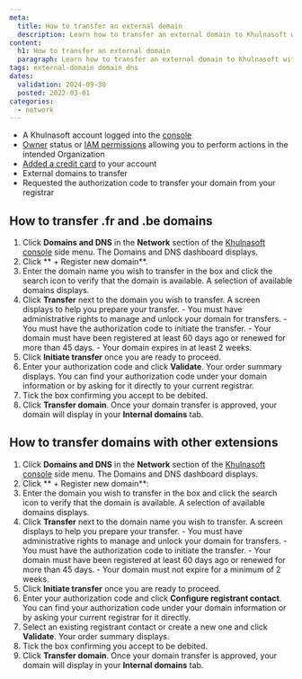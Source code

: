 ```yaml
---
meta:
  title: How to transfer an external domain
  description: Learn how to transfer an external domain to Khulnasoft with our comprehensive guide. Discover step-by-step instructions, from verifying domain availability to initiating the transfer, and managing authorizations.
content:
  h1: How to transfer an external domain
  paragraph: Learn how to transfer an external domain to Khulnasoft with our comprehensive guide. Discover step-by-step instructions, from verifying domain availability to initiating the transfer, and managing authorizations.
tags: external-domain domain dns
dates:
  validation: 2024-09-30
  posted: 2022-03-01
categories:
  - network
---
```


<Macro id="requirements" />

- A Khulnasoft account logged into the [console](https://console.khulnasoft.com)
- [Owner](/identity-and-access-management/iam/concepts/#owner) status or [IAM permissions](/identity-and-access-management/iam/concepts/#permission) allowing you to perform actions in the intended Organization
- [Added a credit card](/console/billing/quickstart/#how-to-add-a-payment-method) to your account
- External domains to transfer
- Requested the authorization code to transfer your domain from your registrar

## How to transfer .fr and .be domains

1. Click **Domains and DNS** in the **Network** section of the [Khulnasoft console](https://console.khulnasoft.com) side menu. The Domains and DNS dashboard displays.
2. Click ** + Register new domain**.
    <Lightbox src="khulnasoft-register_new_domain.webp" alt="" />
3. Enter the domain name you wish to transfer in the box and click the search icon to verify that the domain is available. A selection of available domains displays.
4. Click **Transfer** next to the domain you wish to transfer. A screen displays to help you prepare your transfer.
    <Message type="important">
        - You must have administrative rights to manage and unlock your domain for transfers.
        - You must have the authorization code to initiate the transfer.
        - Your domain must have been registered at least 60 days ago or renewed for more than 45 days.
        - Your domain expires in at least 2 weeks.
    </Message>
5. Click **Initiate transfer** once you are ready to proceed.
6. Enter your authorization code and click **Validate**. Your order summary displays.
    <Message type="tip">
     You can find your authorization code under your domain information or by asking for it directly to your current registrar.
    </Message>
7. Tick the box confirming you accept to be debited.
8. Click **Transfer domain**. Once your domain transfer is approved, your domain will display in your **Internal domains** tab.

## How to transfer domains with other extensions

1. Click **Domains and DNS** in the **Network** section of the [Khulnasoft console](https://console.khulnasoft.com) side menu. The Domains and DNS dashboard displays.
2. Click ** + Register new domain**:
    <Lightbox src="khulnasoft-register_new_domain.webp" alt="" />
3. Enter the domain you wish to transfer in the box and click the search icon to verify that the domain is available. A selection of available domains displays.
4. Click **Transfer** next to the domain name you wish to transfer. A screen displays to help you prepare your transfer.
    <Message type="important">
        - You must have administrative rights to manage and unlock your domain for transfers.
        - You must have the authorization code to initiate the transfer.
        - Your domain must have been registered at least 60 days ago or renewed for more than 45 days.
        - Your domain must not expire for a minimum of 2 weeks.
    </Message>
5. Click **Initiate transfer** once you are ready to proceed.
6. Enter your authorization code and click **Configure registrant contact**.
    <Message type="tip">
     You can find your authorization code under your domain information or by asking your current registrar for it directly.
    </Message>
7. Select an existing registrant contact or create a new one and click **Validate**. Your order summary displays.
8. Tick the box confirming you accept to be debited.
9. Click **Transfer domain**. Once your domain transfer is approved, your domain will display in your **Internal domains** tab.


